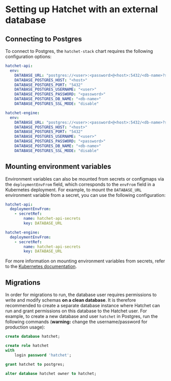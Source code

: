 # Setting up Hatchet with an external database

## Connecting to Postgres

To connect to Postgres, the `hatchet-stack` chart requires the following configuration options:

```yaml
hatchet-api:
  env:
    DATABASE_URL: "postgres://<user>:<password>@<host>:5432/<db-name>?sslmode=disable"
    DATABASE_POSTGRES_HOST: "<host>"
    DATABASE_POSTGRES_PORT: "5432"
    DATABASE_POSTGRES_USERNAME: "<user>"
    DATABASE_POSTGRES_PASSWORD: "<password>"
    DATABASE_POSTGRES_DB_NAME: "<db-name>"
    DATABASE_POSTGRES_SSL_MODE: "disable"

hatchet-engine:
  env:
    DATABASE_URL: "postgres://<user>:<password>@<host>:5432/<db-name>?sslmode=disable"
    DATABASE_POSTGRES_HOST: "<host>"
    DATABASE_POSTGRES_PORT: "5432"
    DATABASE_POSTGRES_USERNAME: "<user>"
    DATABASE_POSTGRES_PASSWORD: "<password>"
    DATABASE_POSTGRES_DB_NAME: "<db-name>"
    DATABASE_POSTGRES_SSL_MODE: "disable"
```

## Mounting environment variables

Environment variables can also be mounted from secrets or configmaps via the `deploymentEnvFrom` field, which corresponds to the `envFrom` field in a Kubernetes deployment. For example, to mount the `DATABASE_URL` environment variable from a secret, you can use the following configuration:

```yaml
hatchet-api:
  deploymentEnvFrom:
    - secretRef:
        name: hatchet-api-secrets
        key: DATABASE_URL

hatchet-engine:
  deploymentEnvFrom:
    - secretRef:
        name: hatchet-api-secrets
        key: DATABASE_URL
```

For more information on mounting environment variables from secrets, refer to the [Kubernetes documentation](https://kubernetes.io/docs/tasks/inject-data-application/distribute-credentials-secure/#configure-all-key-value-pairs-in-a-secret-as-container-environment-variables).

## Migrations

In order for migrations to run, the database user requires permissions to write and modify schemas **on a clean database**. It is therefore recommended to create a separate database instance where Hatchet can run and grant permissions on this database to the Hatchet user. For example, to create a new database and user `hatchet` in Postgres, run the following commands (**warning:** change the username/password for production usage):

```sql
create database hatchet;

create role hatchet
with
    login password 'hatchet';

grant hatchet to postgres;

alter database hatchet owner to hatchet;
```
